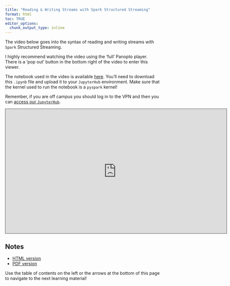 ```yaml
---
title: "Reading & Writing Streams with Spark Structured Streaming"
format: html
toc: TRUE
editor_options: 
  chunk_output_type: inline
---
```


The video below goes into the syntax of reading and writing streams with `Spark` Structured Streaming. 

I highly recommend watching the video using the 'full' Panopto player. There is a 'pop out' button in the bottom right of the video to enter this viewer.

The notebook used in the video is available <a href = "Streaming_Data_Notebook.ipynb" target = "_blank">here</a>. You'll need to download this `.ipynb` file and upload it to your `JupyterHub` environment. Make sure that the kernel used to run the notebook is a `pyspark` kernel!

Remember, if you are off campus you should log in to the VPN and then you can [access our `JupyterHub`](https://jhub.cos.ncsu.edu/).

```{=html}
<iframe src="https://ncsu.hosted.panopto.com/Panopto/Pages/Embed.aspx?id=67fa1657-e3b4-4074-ad18-b2b10049f197&autoplay=false&offerviewer=true&showtitle=true&showbrand=true&captions=false&interactivity=all" height="405" width="720" style="border: 1px solid #464646;" allowfullscreen allow="autoplay" aria-label="Panopto Embedded Video Player" aria-description="04-Reading &amp; Writing Streams with Spark Structured Streaming" ></iframe>
```

## Notes

- <a href = "04-Reading_Writing_Streams_With_Spark_Structured_Streaming.html" target = "_blank">HTML version</a>
- <a href = "PDFs/04-Reading_Writing_Streams_With_Spark_Structured_Streaming.pdf" target = "_blank">PDF version</a>

Use the table of contents on the left or the arrows at the bottom of this page to navigate to the next learning material!